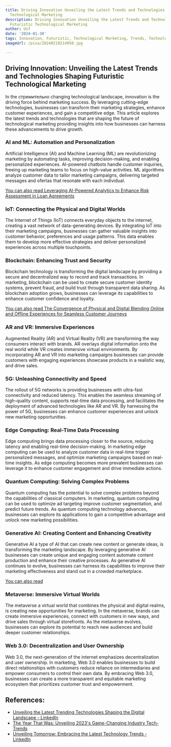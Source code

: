 ```yaml
---
title: Driving Innovation Unveiling the Latest Trends and Technologies Shaping Futuristic
  Technological Marketing
description: Driving Innovation Unveiling the Latest Trends and Technologies Shaping
  Futuristic Technological Marketing
author: Usf
date: '2024-01-30'
tags: Innovation, Futuristic, Technological Marketing, Trends, Technologies
imageUrl: /pixa/20240219214950.jpg

---
```

## Driving  Innovation: Unveiling the Latest Trends and Technologies Shaping Futuristic Technological Marketing

In the стремительно changing technological landscape, innovation is the driving force behind marketing success. By leveraging cutting-edge technologies, businesses can transform their marketing strategies, enhance customer experiences, and gain a competitive edge. This article explores the latest trends and technologies that are shaping the future of technological marketing providing insights into how businesses can harness these advancements to drive growth.

### AI and ML: Automation and Personalization

Artificial Intelligence (AI) and Machine Learning (ML) are revolutionizing marketing by automating tasks, improving decision-making, and enabling personalized experiences. AI-powered chatbots handle customer inquiries, freeing up marketing teams to focus on high-value activities. ML algorithms  analyze customer data to tailor marketing campaigns, delivering targeted messages and ofertas that resonate with each individual.

[You can also  read Leveraging  AI-Powered Analytics to Enhance Risk Assessment in Loan Agreements](Leveraging%20AI-Powered%20Analytics%20to%20Enhance%20Risk%20Assessment%20in%20Loan%20Agreements)


### IoT: Connecting  the  Physical and Digital Worlds

The Internet of Things (IoT)  connects everyday objects to the internet, creating a vast network of data-generating devices. By integrating IoT into their marketing  campaigns, businesses can gather valuable insights into customer behavior, preferences and usage  patterns. This data  enables  them to develop more effective strategies  and  deliver personalized experiences across multiple touchpoints.

### Blockchain:  Enhancing Trust and Security

Blockchain technology is transforming the digital landscape  by providing a secure and decentralized  way  to record and track  transactions. In marketing,  blockchain can be used to create secure customer identity systems, prevent fraud, and build trust through  transparent data sharing. As blockchain  adoption grows, businesses can leverage its capabilities to enhance customer confidence and loyalty.

[You can also read The Convergence of Physical and Digital Blending Online and Offline Experiences for Seamless Customer Journeys](The%20Convergence%20of%20Physical%20and%20Digital%20Blending%20Online%20and%20Offline%20Experiences%20for%20Seamless%20Customer%20Journeys)


### AR and VR: Immersive Experiences

Augmented Reality (AR)  and Virtual Reality (VR) are transforming the  way consumers interact with brands. AR overlays digital information onto the real world while VR creates immersive virtual environments. By  incorporating  AR and VR into marketing campaigns businesses can provide customers with engaging experiences showcase  products in a realistic way, and  drive sales.

### 5G: Unleashing Connectivity and Speed

The rollout of 5G networks is providing businesses with ultra-fast connectivity and reduced latency. This enables the seamless streaming of high-quality content, supports  real-time data processing,  and facilitates the deployment  of advanced technologies  like AR and VR. By  harnessing the power of 5G, businesses can enhance customer experiences and unlock new marketing opportunities.

### Edge Computing:  Real-Time Data Processing

Edge computing brings data processing closer  to the source, reducing latency and enabling real-time decision-making. In marketing edge computing can be used  to analyze customer  data in real-time trigger  personalized messages, and optimize marketing campaigns based on real-time insights. As edge computing becomes more prevalent businesses can leverage it to  enhance customer engagement and  drive immediate actions.

### Quantum Computing: Solving Complex Problems

Quantum computing has the potential to solve complex problems beyond the capabilities  of classical computers. In marketing, quantum computing can be used to optimize ad targeting  improve customer segmentation, and predict future trends. As  quantum computing technology  advances, businesses can  explore its applications to gain a competitive advantage and unlock new marketing possibilities.

### Generative AI: Creating Content  and Enhancing Creativity

Generative AI a type of AI that can create  new content or generate ideas,  is  transforming the marketing landscape. By leveraging generative AI  businesses can create unique and engaging content automate content production and enhance their creative processes.  As  generative AI continues to evolve, businesses  can harness its capabilities to improve their marketing effectiveness and stand out in a crowded marketplace.

[You  can also read ]()


### Metaverse: Immersive Virtual Worlds

The metaverse a  virtual world that  combines the physical and digital realms, is creating  new  opportunities for marketing. In  the metaverse, brands can create immersive  experiences, connect with customers in new ways, and drive sales through virtual storefronts. As the  metaverse evolves, businesses can  explore its potential to reach new audiences and build deeper  customer relationships.

###  Web 3.0:  Decentralization and User Ownership

Web 3.0,  the next-generation of the internet emphasizes decentralization and  user ownership. In marketing, Web 3.0 enables businesses  to build direct  relationships with customers reduce reliance on  intermediaries and empower consumers to control their  own data. By embracing Web 3.0, businesses can create a more transparent and equitable marketing ecosystem that prioritizes customer trust and empowerment.

## References:
- [Unveiling the Latest Trending Technologies Shaping the Digital Landscape - LinkedIn](https://www.linkedin.com/pulse/unveiling-latest-trending-technologies-shaping-digital-prince-jain)
- [The Year That Was: Unveiling 2023's Game-Changing Industry Tech-Trends](https://cxotoday.com/cxo-bytes/the-year-that-was-unveiling-2023s-game-changing-industry-tech-trends/)
- [Unveiling Tomorrow: Embracing the Latest Technology Trends - LinkedIn](https://www.linkedin.com/pulse/unveiling-tomorrow-embracing-latest-technology-trends-tejas-musale)
